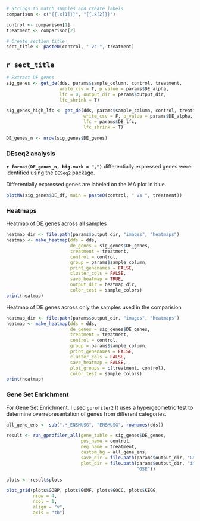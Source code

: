 ```r

# Strings to match samples and create labels
comparison <- c("{{.x[1]}}", "{{.x[2]}}")

control <- comparison[1]
treatment <- comparison[2]

# Create section title
sect_title <- paste0(control, " vs ", treatment)


```

## **`r sect_title`**

```r
# Extract DE genes
sig_genes <- get_de(dds, params$sample_column, control, treatment,
                    write_csv = T, p_value = params$DE_alpha,
                    lfc = 0, output_dir = params$output_dir,
                    lfc_shrink = T)

sig_genes_high_lfc <- get_de(dds, params$sample_column, control, treatment,
                             write_csv = F, p_value = params$DE_alpha,
                             lfc = params$DE_lfc,
                             lfc_shrink = T)

DE_genes_n <- nrow(sig_genes$DE_genes)
```

### DEseq2 analysis
**`r format(DE_genes_n, big.mark = ",")`** differentially expressed genes were identified using the `DESeq2` package.

Differentially expressed genes are labeled on the MA plot in blue.
```r
plotMA(sig_genes$DE_df, main = paste0(control, " vs ", treatment))
```

### Heatmaps
Heatmap of DE genes across all samples
```r
heatmap_dir <- file.path(params$output_dir, "images", "heatmaps")
heatmap <- make_heatmap(dds = dds,
                        de_genes = sig_genes$DE_genes,
                        treatment = treatment,
                        control = control,
                        group = params$sample_column,
                        print_genenames = FALSE,
                        cluster_cols = FALSE,
                        save_heatmap = TRUE,
                        output_dir = heatmap_dir,
                        color_test = sample_colors)
print(heatmap)

```

Heatmap of DE genes across only the samples used in the comparision

```r
heatmap_dir <- file.path(params$output_dir, "images", "heatmaps")
heatmap <- make_heatmap(dds = dds,
                        de_genes = sig_genes$DE_genes,
                        treatment = treatment,
                        control = control,
                        group = params$sample_column,
                        print_genenames = FALSE,
                        cluster_cols = FALSE,
                        save_heatmap = FALSE,
                        plot_groups = c(treatment, control),
                        color_test = sample_colors)
print(heatmap)

```

### Gene Set Enrichment

For Gene Set Enrichment, I used `gprofiler2` It uses a hypergeometric test to determine overrepresentation of genes from different categories.

```r
all_gene_ens <- sub(".*_ENSMUSG", "ENSMUSG", rownames(dds))

result <- run_gprofiler_all(gene_table = sig_genes$DE_genes,
                            pos_name = control,
                            neg_name = treatment,
                            custom_bg = all_gene_ens,
                            save_dir = file.path(params$output_dir, "GSE_files"),
                            plot_dir = file.path(params$output_dir, "images",
                                                 "GSE"))

plots <- result$plots

plot_grid(plots$GOBP, plots$GOMF, plots$GOCC, plots$KEGG,
          nrow = 4,
          ncol = 1,
          align = "v",
          axis = "tb")

```